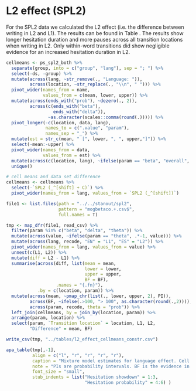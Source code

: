 # L2 effect (SPL2)

For the SPL2 data we calculated the L2 effect (i.e. the difference between writing in L2 and L1). The results can be found in Table \ref{tab:l2effect}. The results show longer hesitation duration and more pauses across all transition locations when writing in L2. Only within-word transitions did show negligible evidence for an increased hesitation duration in L2.


```r
cellmeans <- ps_spl2_both %>% 
  separate(group, into = c("group", "lang"), sep = "; ") %>%
  select(-ds, -group) %>%
  mutate(across(lang, ~str_remove(., "Language: ")),
         across(location, ~str_replace(., "\\n", " "))) %>% 
  pivot_wider(names_from = name, 
              values_from = c(mean, lower, upper)) %>% 
  mutate(across(ends_with("prob"), ~dezero(., 2)),
         across(c(ends_with("beta"),
                  ends_with("delta")), 
                ~as.character(scales::comma(round(.))))) %>% 
  pivot_longer(-c(location, data, lang), 
               names_to = c(".value", "param"),
               names_sep = "_") %>% 
  mutate(est = str_c(mean, " [", lower, ", ", upper,"]")) %>% 
  select(-mean:-upper) %>% 
  pivot_wider(names_from = data, 
              values_from = est) %>% 
  mutate(across(c(location, lang), ~ifelse(param == "beta", "overall", .))) %>% 
  unique()

# cell means and data set difference
cellmeans <- cellmeans %>% 
  select(-`SPL2 (_^[shift] + C)`) %>% 
  pivot_wider(names_from = lang, values_from = `SPL2 (_^[shift])`)

file1 <- list.files(path = "../../stanout/spl2", 
                    pattern = "mogbetaco.+.csv$",
                    full.names = T)

tmp <- map_dfr(file1, read_csv) %>% 
  filter(param %in% c("beta", "delta", "theta")) %>% 
  mutate(across(value, ~ifelse(param == "theta", .*-1, value))) %>% 
  mutate(across(lang, recode, "EN" = "L1", "ES" = "L2")) %>% 
  pivot_wider(names_from = lang, values_from = value) %>% 
  unnest(c(L1, L2)) %>% 
  mutate(diff = L2 - L1) %>% 
  summarise(across(diff, list(mean = mean, 
                              lower = lower, 
                              upper = upper,
                              BF = BF), 
                   .names = "{.fn}"),
            .by = c(location, param)) %>% 
  mutate(across(mean, ~pmap_chr(list(., lower, upper, 2), PI)),
         across(BF, ~ifelse(.>100, "> 100", as.character(round(.,2)))),
         across(param, recode, theta = "prob")) %>% 
  left_join(cellmeans, by = join_by(location, param)) %>% 
  arrange(param, location) %>% 
  select(param, `Transition location` = location, L1, L2,
         "Difference" = mean, BF) 

write_csv(tmp, "../tables/l2_effect_cellmeans_constr.csv")

apa_table(tmp[,-1],
          align = c("l", "r", "r", "r", "r"), 
          caption = "Mixture model estimates for language effect. Cell means are shown the slowdown for hesitant interkey intervals when writing in L1 and L2 and the probability of hesitant keyintervals. The language difference is shown on log scale (for durations) and logit scale for probability of hesitant key intervals. 95% PIs in brackets.",
          note = "PIs are probability intervals. BF is the evidence in favour of the alternative hypothesis over the null hypothesis.",
          font_size = "small",
          stub_indents = list("Hesitation showdown" = 1:3,
                              "Hesitation probability" = 4:6) )

```

